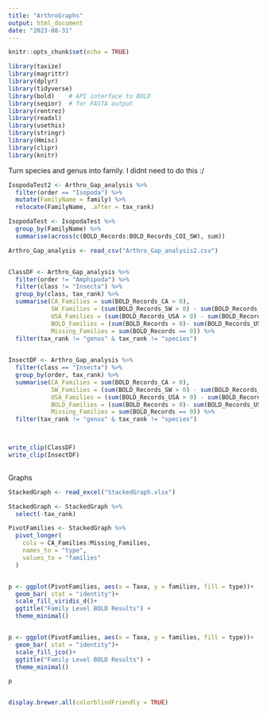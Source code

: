 ```yaml
---
title: "ArthroGraphs"
output: html_document
date: "2023-08-31"
---
```


```r
knitr::opts_chunk$set(echo = TRUE)
```

```r
library(taxize)
library(magrittr)
library(dplyr)
library(tidyverse)
library(bold)    # API interface to BOLD
library(seqinr)  # for FASTA output
library(rentrez)
library(readxl)
library(usethis)
library(stringr)
library(Hmisc)
library(clipr)
library(knitr)
```

Turn species and genus into family. I didnt need to do this :/
```r
IsopodaTest2 <- Arthro_Gap_analysis %>% 
  filter(order == "Isopoda") %>% 
  mutate(FamilyName = family) %>% 
  relocate(FamilyName, .after = tax_rank)

IsopodaTest <- IsopodaTest %>% 
  group_by(FamilyName) %>% 
  summarise(across(c(BOLD_Records:BOLD_Records_COI_SW), sum))
```


```r
Arthro_Gap_analysis <- read_csv("Arthro_Gap_analysis2.csv")


ClassDF <- Arthro_Gap_analysis %>% 
  filter(order != "Amphipoda") %>%
  filter(class != "Insecta") %>% 
  group_by(class, tax_rank) %>% 
  summarise(CA_Families = sum(BOLD_Records_CA > 0),
            SW_Families = (sum(BOLD_Records_SW > 0) - sum(BOLD_Records_CA > 0)),
            USA_Families = (sum(BOLD_Records_USA > 0) - sum(BOLD_Records_SW > 0)),
            BOLD_Families = (sum(BOLD_Records > 0)- sum(BOLD_Records_USA > 0)),
            Missing_Families = sum(BOLD_Records == 0)) %>% 
  filter(tax_rank != "genus" & tax_rank != "species")
  

InsectDF <- Arthro_Gap_analysis %>% 
  filter(class == "Insecta") %>% 
  group_by(order, tax_rank) %>% 
  summarise(CA_Families = sum(BOLD_Records_CA > 0),
            SW_Families = (sum(BOLD_Records_SW > 0) - sum(BOLD_Records_CA > 0)),
            USA_Families = (sum(BOLD_Records_USA > 0) - sum(BOLD_Records_SW > 0)),
            BOLD_Families = (sum(BOLD_Records > 0)- sum(BOLD_Records_USA > 0)),
            Missing_Families = sum(BOLD_Records == 0)) %>% 
  filter(tax_rank != "genus" & tax_rank != "species")



write_clip(ClassDF)
write_clip(InsectDF)
  
```


Graphs
```r
StackedGraph <- read_excel("StackedGraph.xlsx")

StackedGraph <- StackedGraph %>% 
  select(-tax_rank)

PivotFamilies <- StackedGraph %>% 
  pivot_longer(
    cols = CA_Families:Missing_Families,
    names_to = "type",
    values_to = "families"
  )


p <- ggplot(PivotFamilies, aes(x = Taxa, y = families, fill = type))+
  geom_bar( stat = "identity")+
  scale_fill_viridis_d()+
  ggtitle("Family Level BOLD Results") +
  theme_minimal()


p <- ggplot(PivotFamilies, aes(x = Taxa, y = families, fill = type))+
  geom_bar( stat = "identity")+
  scale_fill_jco()+
  ggtitle("Family Level BOLD Results") +
  theme_minimal()

p


display.brewer.all(colorblindFriendly = TRUE) 

```

